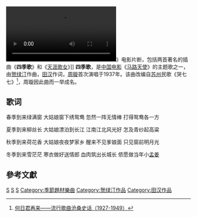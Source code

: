 [[File:Street_Angel_(1937_film).ogv|thumb]]》电影片断，包括两首著名的插曲《'''四季歌'''》和《[[天涯歌女|天涯歌女]]》]]
'''四季歌'''，是[[中国电影|中国电影]]《[[马路天使|马路天使]]》的主题歌之一，由[[贺绿汀|贺绿汀]]作曲，[[田汉|田汉]]作词，[[周璇|周璇]]首次演唱于1937年。该曲改编自[[苏州|苏州]]民歌《哭七七》<ref>[https://books.google.com/books?id=_t9yDwAAQBAJ&pg=PT108&lpg=PT108&dq=%E5%93%AD%E4%B8%83%E4%B8%83+%E5%9B%9B%E5%AD%A3%E6%AD%8C&source=bl&ots=BHhaS5Rx0M&sig=ACfU3U3t9T0HVVv3fN0ylLmzqL0kSKVpEA&hl=zh-CN&sa=X&ved=2ahUKEwjs56HvjIvoAhUENaYKHWLBDA04ChDoATAAegQICBAB#v=onepage&q=%E5%93%AD%E4%B8%83%E4%B8%83%20%E5%9B%9B%E5%AD%A3%E6%AD%8C&f=false 何日君再来——流行歌曲沧桑史话（1927-1949）]</ref>，周璇因此曲而一举成名。

==歌词==
<poem>
春季到来绿满窗
大姑娘窗下绣鸳鸯
忽然一阵无情棒
打得鸳鸯各一方

夏季到来柳丝长
大姑娘漂泊到长江
江南江北风光好
怎及青纱起高粱

秋季到来荷花香
大姑娘夜夜梦家乡
醒来不见爹娘面
只见窗前明月光

冬季到来雪茫茫
寒衣做好送情郎
血肉筑出长城长
侬愿做当年小[[孟姜女|孟姜]]
</poem>
==參考文獻==
{{Reflist}}
{{Song-stub}}
[[Category:1937年歌曲|S]]
[[Category:1937年中国作品|S]]
[[Category:中华民国大陆时期电影主题歌曲|S]]
[[Category:季節題材樂曲|Category:季節題材樂曲]]
[[Category:贺绿汀作品|Category:贺绿汀作品]]
[[Category:田汉作品|Category:田汉作品]]